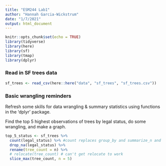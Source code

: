 ```yaml
---
title: "ESM244 Lab1"
author: "Hannah Garcia-Wickstrum"
date: "1/7/2021"
output: html_document
---
```


```r
knitr::opts_chunk$set(echo = TRUE)
library(tidyverse)
library(here)
library(sf)
library(tmap)
library(dplyr)
```

### Read in SF trees data

```r
sf_trees <- read_csv(here::here("data", "sf_trees", "sf_trees.csv"))
```

### Basic wrangling reminders

Refresh some skills for data wrangling & summary statistics using functions in the 'dplyr' package. 

Find the top 5 highest observations of trees by legal status, do some wrangling, and make a graph.

```r
top_5_status <- sf_trees %>% 
  count(legal_status) %>% #count replaces group_by and summarize_n and puts it into a table
  drop_na(legal_status) %>% 
  rename(tree_count = n) %>%
  # relocate(tree_count) # can't get relocate to work
  slice_max(tree_count, n = 5)

```

